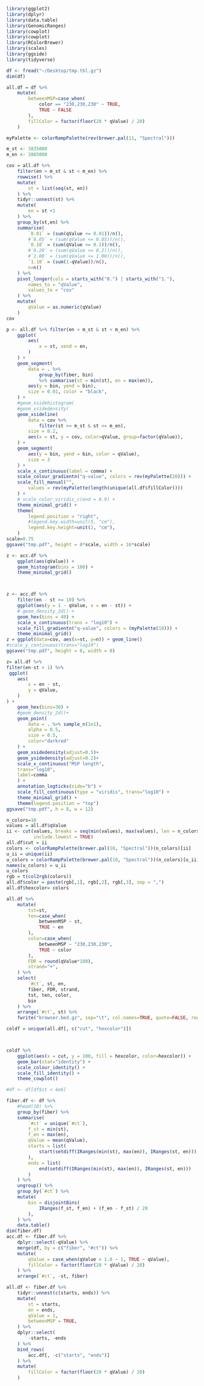 ```r
library(ggplot2)
library(dplyr)
library(data.table)
library(GenomicRanges)
library(cowplot)
library(cowplot)
library(RColorBrewer)
library(scales)
library(ggside)
library(tidyverse)
```


```r
df <- fread("~/Desktop/tmp.tbl.gz")
dim(df)

all.df = df %>%
    mutate(
        betweenMSP=case_when(
            color == "230,230,230" ~ TRUE,
            TRUE ~ FALSE
        ),
        fillColor = factor(floor(20 * qValue) / 20) 
    )
```

```r
myPalette <- colorRampPalette(rev(brewer.pal(11, "Spectral")))

m_st <- 3835000
m_en <- 3865000

cov = all.df %>%
    filter(en > m_st & st < m_en) %>%
    rowwise() %>%
    mutate(
        st = list(seq(st, en))
    ) %>% 
    tidyr::unnest(st) %>%
    mutate(
        en = st +1
    ) %>%
    group_by(st,en) %>%
    summarise(
        `0.01` = (sum(qValue <= 0.01))/n(),
        #`0.05` = (sum(qValue <= 0.05))/n(),
        `0.10` = (sum(qValue <= 0.1))/n(),
        #`0.20` = (sum(qValue <= 0.2))/n(),
        #`1.00` = (sum(qValue <= 1.00))/n(),
        `1.10` = (sum(1-qValue))/n(),
        n=n()
    ) %>% 
    pivot_longer(cols = starts_with("0.") | starts_with("1."),
        names_to = "qValue",
        values_to = "cov"
    ) %>%
    mutate(
        qValue = as.numeric(qValue)
    )
cov

p <- all.df %>% filter(en > m_st & st < m_en) %>%
    ggplot(
        aes(
            x = st, xend = en,
        )
    ) +
    geom_segment(
        data = . %>%
            group_by(fiber, bin)
            %>% summarise(st = min(st), en = max(en)),
        aes(y = bin, yend = bin),
        size = 0.01, color = "black",
    ) +
    #geom_xsidehistogram(
    #geom_xsidedensity(
    geom_xsideline(
        data = cov %>% 
            filter(st >= m_st & st <= m_en),
        size = 0.2,
        aes(x = st, y = cov, color=qValue, group=factor(qValue)),
    ) +
    geom_segment(
        aes(y = bin, yend = bin, color = qValue),
        size = 3
    ) +
    scale_x_continuous(label = comma) +
    scale_colour_gradientn("q-value", colors = rev(myPalette(20))) +
    scale_fill_manual("",
        values = rev(myPalette(length(unique(all.df$fillColor))))
    ) +
    # scale_color_viridis_c(end = 0.9) +
    theme_minimal_grid() +
    theme(
        legend.position = "right",
        #legend.key.width=unit(5, "cm"),
        legend.key.height=unit(2, "cm"),
    )
scale=0.75
ggsave("tmp.pdf", height = 8*scale, width = 16*scale)
```

```r
z <- acc.df %>%
    ggplot(aes(qValue)) +
    geom_histogram(bins = 100) +
    theme_minimal_grid()



z <- acc.df %>%
    filter(en - st >= 10) %>%
    ggplot(aes(y = 1 - qValue, x = en - st)) +
    # geom_density_2d() +
    geom_hex(bins = 40) +
    scale_x_continuous(trans = "log10") +
    scale_fill_gradientn("q-value", colors = (myPalette(10))) +
    theme_minimal_grid()
z = ggplot(data=cov, aes(x=st, y=n)) + geom_line() 
#scale_y_continuous(trans="log10")
ggsave("tmp.pdf", height = 8, width = 8)
```



```r
z= all.df %>% 
filter(en-st > 1) %>%
 ggplot( 
    aes(
        x = en - st,
        y = qValue,
    )
) +
    geom_hex(bins=30) +
    #geom_density_2d()+
    geom_point(
        data = . %>% sample_n(1e1),
        alpha = 0.5, 
        size = 0.5,
        color="darkred"
    ) +
    geom_xsidedensity(adjust=0.5)+
    geom_ysidedensity(adjust=0.2)+
    scale_x_continuous("MSP length",
    trans="log10",
    label=comma
    ) + 
    annotation_logticks(side="b") +
    scale_fill_continuous(type = "viridis", trans="log10") +
    theme_minimal_grid() +
    theme(legend.position = "top")
ggsave("tmp.pdf", h = 8, w = 12)
```



```r
n_colors=10
values = all.df$qValue
ii <- cut(values, breaks = seq(min(values), max(values), len = n_colors+1), 
          include.lowest = TRUE)
all.df$cut = ii
colors <- colorRampPalette(brewer.pal(10, "Spectral"))(n_colors)[ii]
u_ii = unique(ii)
u_colors = colorRampPalette(brewer.pal(10, "Spectral"))(n_colors)[u_ii] 
names(u_colors) = u_ii
u_colors
rgb = t(col2rgb(colors))
all.df$color = paste(rgb[,1], rgb[,2], rgb[,3], sep = ",")
all.df$hexcolor= colors

all.df %>%
    mutate(
        tst=st,
        ten=case_when(
            betweenMSP ~ st, 
            TRUE ~ en
        ),
        color=case_when(
            betweenMSP ~ "230,230,230", 
            TRUE ~ color
        ),
        FDR = round(qValue*100),
        strand="+",
    ) %>%
    select(
        `#ct`, st, en, 
        fiber, FDR, strand,
        tst, ten, color,
        bin 
    ) %>%
    arrange(`#ct`, st) %>%
    fwrite("browser.bed.gz", sep="\t", col.names=TRUE, quote=FALSE, row.names=FALSE)


```



```r
coldf = unique(all.df[, c("cut", "hexcolor")])



coldf %>% 
    ggplot(aes(x = cut, y = 100, fill = hexcolor, color=hexcolor)) +
    geom_bar(stat="identity") +
    scale_colour_identity() +
    scale_fill_identity() + 
    theme_cowplot() 
```


























```r
#df <- df[df$st < 4e6]

fiber.df <- df %>%
    #head(10) %>%
    group_by(fiber) %>%
    summarise(
        `#ct` = unique(`#ct`),
        f_st = min(st),
        f_en = max(en),
        qValue = mean(qValue),
        starts = list(
            start(setdiff(IRanges(min(st), max(en)), IRanges(st, en)))
        ),
        ends = list(
            end(setdiff(IRanges(min(st), max(en)), IRanges(st, en)))
        )
    ) %>%
    ungroup() %>%
    group_by(`#ct`) %>%
    mutate(
        bin = disjointBins(
            IRanges(f_st, f_en) + (f_en - f_st) / 20
        ),
    ) %>%
    data.table()
dim(fiber.df)
acc.df <- fiber.df %>%
    dplyr::select(-qValue) %>%
    merge(df, by = c("fiber", "#ct")) %>%
    mutate(
        qValue = case_when(qValue > 1.0 ~ 1, TRUE ~ qValue),
        fillColor = factor(floor(20 * qValue) / 20)
    ) %>%
    arrange(`#ct`, -st, fiber)

all.df <- fiber.df %>%
    tidyr::unnest(c(starts, ends)) %>%
    mutate(
        st = starts,
        en = ends,
        qValue = 1,
        betweenMSP = TRUE,
    ) %>%
    dplyr::select(
        -starts, -ends
    ) %>%
    bind_rows(
        acc.df[, -c("starts", "ends")]
    ) %>%
    mutate(
        fillColor = factor(floor(20 * qValue) / 20)
    )
```
